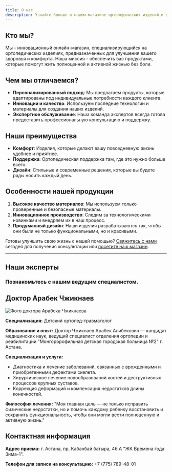 ```yaml
---
title: О нас
description: Узнайте больше о нашем магазине ортопедических изделий и услуг.
---
```


## Кто мы?

Мы - инновационный онлайн-магазин, специализирующийся на ортопедических изделиях, предназначенных для улучшения вашего здоровья и комфорта. Наша миссия - обеспечить вас продуктами, которые помогут жить полноценной и активной жизнью без боли.

## Чем мы отличаемся?

- **Персонализированный подход**: Мы предлагаем продукты, которые адаптированы под индивидуальные потребности каждого клиента.
- **Инновации и качество**: Используем последние технологии и материалы для создания наших изделий.
- **Экспертное обслуживание**: Наша команда экспертов всегда готова предоставить профессиональную консультацию и поддержку.

## Наши преимущества

- **Комфорт**: Изделия, которые делают вашу повседневную жизнь удобнее и приятнее.
- **Поддержка**: Ортопедическая поддержка там, где это нужно больше всего.
- **Дизайн**: Стильные и современные решения, которые вы будете рады носить каждый день.

## Особенности нашей продукции

1. **Высокое качество материалов**: Мы используем только проверенные и безопасные материалы.
2. **Инновационное производство**: Следим за технологическими новинками и внедряем их в наш процесс.
3. **Продуманный дизайн**: Наши изделия разрабатываются так, чтобы они были не только функциональными, но и красивыми.


Готовы улучшить свою жизнь с нашей помощью? [Свяжитесь с нами](#contact) сегодня для получения консультации или [посетите наш магазин](#shop).

---
Наши эксперты
---

### Познакомьтесь с нашим ведущим специалистом.

## Доктор Арабек Чжикнаев

![Фото доктора Арабека Чжикнаева](/images/staff.jpg)

**Специализация:** Детский ортопед-травматолог

**Образование и опыт:**
Доктор Чжикнаев Арабек Алибекович — кандидат медицинских наук, ведущий специалист отделения ортопедии и реабилитации "Монгоророфильная детская городская больница №2" г. Астана.

**Специализация и услуги:**
- Диагностика и лечение заболеваний, связанных с врожденными и приобретенными дефектами скелета.
- Хирургическое лечение новообразований костей и деструктивных процессов крупных суставов.
- Коррекция деформаций и компенсация недостатков длины конечностей.

**Философия лечения:**
"Моя главная цель — не только исправить физические недостатки, но и помочь каждому ребенку восстановить и сохранить функциональность, чтобы они могли вести полноценную и активную жизнь."

## Контактная информация

**Адрес приема:**
г. Астана, пр. Кабанбай батыра, 46 А "ЖК Времена года Зима-1".

**Телефон для записи на консультацию:**
+7 (775) 789-48-01

